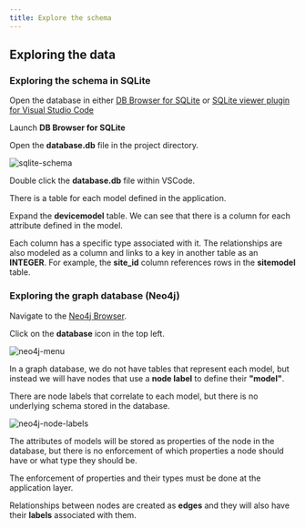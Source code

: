 ```yaml
---
title: Explore the schema 
---
```



## Exploring the data

### Exploring the schema in SQLite

Open the database in either [DB Browser for SQLite](https://sqlitebrowser.org/dl/) or [SQLite viewer plugin for Visual Studio Code](https://marketplace.visualstudio.com/items?itemName=qwtel.sqlite-viewer&ssr=false#overview)


<Tabs>
<TabItem value="DBBrowser for SQLite" default>

Launch **DB Browser for SQLite**

Open the **database.db** file in the project directory.

![sqlite-schema](../images/lab2/sqlite-schema.png)

</TabItem>
<TabItem value="VSCode - SQLite Browser">

Double click the **database.db** file within VSCode.

</TabItem>
</Tabs>

There is a table for each model defined in the application.

Expand the **devicemodel** table. We can see that there is a column for each attribute defined in the model.

Each column has a specific type associated with it. The relationships are also modeled as a column and links to a key in another table as an **INTEGER**. For example, the **site_id** column references rows in the **sitemodel** table.

### Exploring the graph database (Neo4j)

Navigate to the [Neo4j Browser](http://localhost:7474). 

Click on the **database** icon in the top left.

![neo4j-menu](../images/lab2/02-neo4j-menu.png)

In a graph database, we do not have tables that represent each model, but instead we will have nodes that use a **node label** to define their **"model"**.

There are node labels that correlate to each model, but there is no underlying schema stored in the database.

![neo4j-node-labels](../images/lab2/03-neo4j-node-labels.png)

The attributes of models will be stored as properties of the node in the database, but there is no enforcement of which properties a node should have or what type they should be.

The enforcement of properties and their types must be done at the application layer.

Relationships between nodes are created as **edges** and they will also have their **labels** associated with them.
